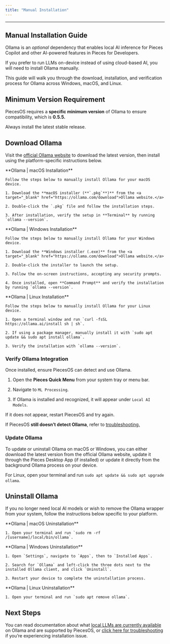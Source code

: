 ```yaml
---
title: "Manual Installation"
---
```


***

## Manual Installation Guide

Ollama is an *optional* dependency that enables local AI inference for Pieces Copilot and other AI-powered features in Pieces for Developers.

If you prefer to run LLMs on-device instead of using cloud-based AI, you will need to install Ollama manually.

This guide will walk you through the download, installation, and verification process for Ollama across Windows, macOS, and Linux.

## Minimum Version Requirement

PiecesOS requires a **specific minimum version** of Ollama to ensure compatibility, which is **0.5.5.**

Always install the latest stable release.

## Download Ollama

Visit the <a target="_blank" href="https://ollama.com/download">official Ollama website</a> to download the latest version, then install using the platform-specific instructions below.

<Tabs>
  <TabItem title="macOS">
    **Ollama | macOS Installation**

    Follow the steps below to manually install Ollama for your macOS device.

    1. Download the **macOS installer (**`.pkg`**)** from the <a target="_blank" href="https://ollama.com/download">Ollama website.</a>

    2. Double-click the `.pkg` file and follow the installation steps.

    3. After installation, verify the setup in **Terminal** by running `ollama --version`.
  </TabItem>

  <TabItem title="Windows">
    **Ollama | Windows Installation**

    Follow the steps below to manually install Ollama for your Windows device.

    1. Download the **Windows installer (.exe)** from the <a target="_blank" href="https://ollama.com/download">Ollama website.</a>

    2. Double-click the installer to launch the setup.

    3. Follow the on-screen instructions, accepting any security prompts.

    4. Once installed, open **Command Prompt** and verify the installation by running `ollama --version`.
  </TabItem>

  <TabItem title="Linux">
    **Ollama | Linux Installation**

    Follow the steps below to manually install Ollama for your Linux device.

    1. Open a terminal window and run `curl -fsSL https://ollama.ai/install sh | sh`.

    2. If using a package manager, manually install it with `sudo apt update && sudo apt install ollama`.

    3. Verify the installation with `ollama --version`.
  </TabItem>
</Tabs>

### Verify Ollama Integration

Once installed, ensure PiecesOS can detect and use Ollama.

1. Open the **Pieces Quick Menu** from your system tray or menu bar.

2. Navigate to `ML Processing`.

3. If Ollama is installed and recognized, it will appear under `Local AI Models`.

If it does not appear, restart PiecesOS and try again.

If PiecesOS **still doesn’t detect Ollama**, refer to [troubleshooting.](https://docs.pieces.app/products/core-dependencies/ollama/troubleshooting)

### Update Ollama

To update or uninstall Ollama on macOS or Windows, you can either download the latest version from the official Ollama website, update it through the Pieces Desktop App (if installed) or update it directly from the background Ollama process on your device.

For Linux, open your terminal and run `sudo apt update && sudo apt upgrade ollama`.

## Uninstall Ollama

If you no longer need local AI models or wish to remove the Ollama wrapper from your system, follow the instructions below specific to your platform.

<Tabs>
  <TabItem title="macOS">
    **Ollama | macOS Uninstallation**

    1. Open your terminal and run `sudo rm -rf /[username]/local/bin/ollama`.
  </TabItem>

  <TabItem title="Windows">
    **Ollama | Windows Uninstallation**

    1. Open `Settings`, navigate to `Apps`, then to `Installed Apps`.

    2. Search for `Ollama` and left-click the three dots next to the installed Ollama client, and click `Uninstall`.

    3. Restart your device to complete the uninstallation process.
  </TabItem>

  <TabItem title="Linux">
    **Ollama | Linux Uninstallation**

    1. Open your terminal and run `sudo apt remove ollama`.
  </TabItem>
</Tabs>

## Next Steps

You can read documentation about what [local LLMs are currently available](https://docs.pieces.app/products/core-dependencies/ollama/supported-models) on Ollama and are supported by PiecesOS, or [click here for troubleshooting](http://docs.pieces.app/products/core-dependencies/ollama/troubleshooting) if you’re experiencing installation issue.

